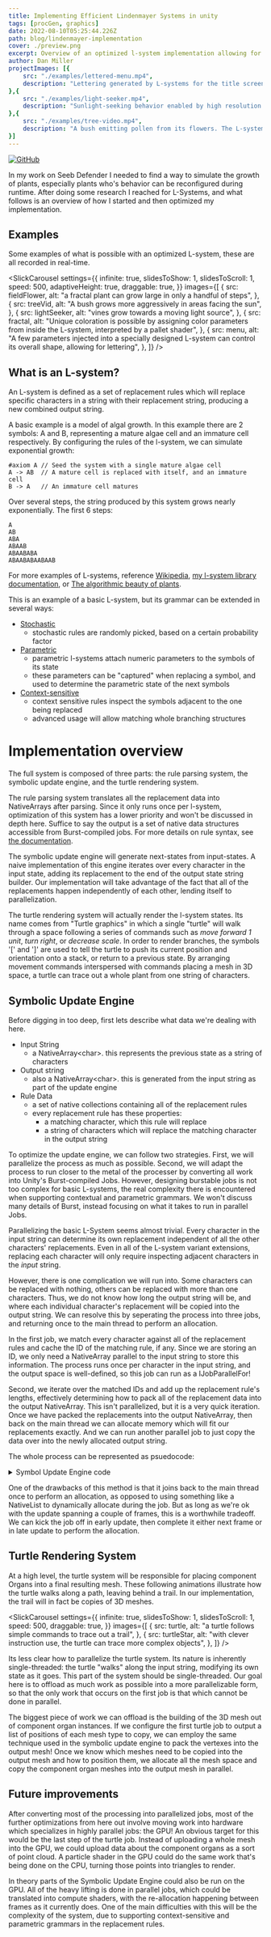 ```yaml
---
title: Implementing Efficient Lindenmayer Systems in unity
tags: [procGen, graphics]
date: 2022-08-10T05:25:44.226Z
path: blog/lindenmayer-implementation
cover: ./preview.png
excerpt: Overview of an optimized l-system implementation allowing for rapid updates
author: Dan Miller
projectImages: [{
    src: "./examples/lettered-menu.mp4",
    description: "Lettering generated by L-systems for the title screen"
},{
    src: "./examples/light-seeker.mp4",
    description: "Sunlight-seeking behavior enabled by high resolution sunlight simulation"
},{
    src: "./examples/tree-video.mp4",
    description: "A bush emitting pollen from its flowers. The L-system can integrate with DOTS to spawn ingame objects with high efficiency"
}]
---
```


[![GitHub](https://badgen.net/badge/icon/github?icon=github&label)](https://github.com/dsmiller95/LindenmayerPlantSimulation/tree/master/Packages/com.dman.l-system)

In my work on Seeb Defender I needed to find a way to simulate the growth of plants, especially plants who's behavior can be reconfigured during runtime. After doing some research I reached for L-Systems, and what follows is an overview of how I started and then optimized my implementation.

## Examples

Some examples of what is possible with an optimized L-system, these are all recorded in real-time.


<SlickCarousel
    settings={{
        infinite: true,
        slidesToShow: 1,
        slidesToScroll: 1,
        speed: 500,
        adaptiveHeight: true,
        draggable: true,
    }}
    images={[
        {
            src: fieldFlower,
            alt: "a fractal plant can grow large in only a handful of steps",
        },
        {
            src: treeVid,
            alt: "A bush grows more aggressively in areas facing the sun",
        },
        {
            src: lightSeeker,
            alt: "vines grow towards a moving light source",
        },
        {
            src: fractal,
            alt: "Unique coloration is possible by assigning color parameters from inside the L-system, interpreted by a pallet shader",
        },
        {
            src: menu,
            alt: "A few parameters injected into a specially designed L-system can control its overall shape, allowing for lettering",
        },
    ]}
/>

## What is an L-system?

An L-system is defined as a set of replacement rules which will replace specific characters in a string with their replacement string, producing a new combined output string.

A basic example is a model of algal growth. In this example there are 2 symbols: A and B, representing a mature algae cell and an immature cell respectively. By configuring the rules of the l-system, we can simulate exponential growth:
```
#axiom A // Seed the system with a single mature algae cell
A -> AB  // A mature cell is replaced with itself, and an immature cell
B -> A   // An immature cell matures
```

Over several steps, the string produced by this system grows nearly exponentially. The first 6 steps:
```
A
AB
ABA
ABAAB
ABAABABA
ABAABABAABAAB
```

For more examples of L-systems, reference [Wikipedia](https://en.wikipedia.org/wiki/L-system#Examples_of_L-systems), [my l-system library documentation](https://github.com/dsmiller95/LindenmayerPlantSimulation/tree/master/Packages/com.dman.l-system#l-system-language), or [The algorithmic beauty of plants](http://algorithmicbotany.org/papers/abop/abop.pdf). 

This is an example of a basic L-system, but its grammar can be extended in several ways:
- [Stochastic](https://en.wikipedia.org/wiki/L-system#Stochastic_grammars)
  - stochastic rules are randomly picked, based on a certain probability factor
- [Parametric](https://en.wikipedia.org/wiki/L-system#Parametric_grammars)
  - parametric l-systems attach numeric parameters to the symbols of its state
  - these parameters can be "captured" when replacing a symbol, and used to determine the parametric state of the next symbols
- [Context-sensitive](https://en.wikipedia.org/wiki/L-system#Context_sensitive_grammars)
  - context sensitive rules inspect the symbols adjacent to the one being replaced
  - advanced usage will allow matching whole branching structures


# Implementation overview

The full system is composed of three parts: the rule parsing system, the symbolic update engine, and the turtle rendering system. 

The rule parsing system translates all the replacement data into NativeArrays after parsing. Since it only runs once per l-system, optimization of this system has a lower priority and won't be discussed in depth here. Suffice to say the output is a set of native data structures accessible from Burst-compiled jobs. For more details on rule syntax, see [the documentation](https://github.com/dsmiller95/LindenmayerPlantSimulation/tree/master/Packages/com.dman.l-system#l-system-language).

The symbolic update engine will generate next-states from input-states. A naive implementation of this engine iterates over every character in the input state, adding its replacement to the end of the output state string builder. Our implementation will take advantage of the fact that all of the replacements happen independently of each other, lending itself to parallelization.

The turtle rendering system will actually render the l-system states. Its name comes from "Turtle graphics" in which a single "turtle" will walk through a space following a series of commands such as <i>move forward 1 unit</i>, <i>turn right</i>, or <i>decrease scale</i>. In order to render branches, the symbols '[' and ']' are used to tell the turtle to push its current position and orientation onto a stack, or return to a previous state. By arranging movement commands interspersed with commands placing a mesh in 3D space, a turtle can trace out a whole plant from one string of characters.

## Symbolic Update Engine

Before digging in too deep, first lets describe what data we're dealing with here.

- Input String
  - a NativeArray&lt;char>. this represents the previous state as a string of characters
- Output string
  - also a NativeArray&lt;char>. this is generated from the input string as part of the update engine
- Rule Data
  - a set of native collections containing all of the replacement rules
  - every replacement rule has these properties:
    - a matching character, which this rule will replace
    - a string of characters which will replace the matching character in the output string

To optimize the update engine, we can follow two strategies. First, we will parallelize the process as much as possible. Second, we will adapt the process to run closer to the metal of the processer by converting all work into Unity's Burst-compiled Jobs. However, designing burstable jobs is not too complex for basic L-systems, the real complexity there is encountered when supporting contextual and parametric grammars. We won't discuss many details of Burst, instead focusing on what it takes to run in parallel Jobs.

Parallelizing the basic L-System seems almost trivial. Every character in the input string can determine its own replacement independent of all the other characters' replacements. Even in all of the L-system variant extensions, replacing each character will only require inspecting adjacent characters in the <i>input</i> string.

However, there is one complication we will run into. Some characters can be replaced with nothing, others can be replaced with more than one characters. Thus, we do not know how long the output string will be, and where each individual character's replacement will be copied into the output string. We can resolve this by seperating the process into three jobs, and returning once to the main thread to perform an allocation.

In the first job, we match every character against all of the replacement rules and cache the ID of the matching rule, if any. Since we are storing an ID, we only need a NativeArray parallel to the input string to store this information. The process runs once per character in the input string, and the output space is well-defined, so this job can run as a IJobParallelFor!

Second, we iterate over the matched IDs and add up the replacement rule's lengths, effectively determining how to pack all of the replacement data into the output NativeArray. This isn't parallelized, but it is a very quick iteration. Once we have packed the replacements into the output NativeArray, then back on the main thread we can allocate memory which will fit our replacements exactly. And we can run another parallel job to just copy the data over into the newly allocated output string.

The whole process can be represented as psuedocode:

<details>
  <summary>Symbol Update Engine code</summary>

```CSharp
struct JaggedIndexing{
  int index;
  int length;
}

struct Replacement{
  JaggedIndexing replacementString;
  int indexInOutput;
  static Replacement ZERO => default(Replacement);
}

class SymbolicUpdateEngine{
  // persistently allocated
  NativeHashMap<char, Replacement> ruleReplacements;
  NtiveArray<char> replacementCharacterData;

  NativeArray<char> StepSystem(NativeArray<char> input){
    var replacementMapping = new NativeArray<Replacement>(input.Length);
    var dep = new EvaluateReplacementsJob{
      input = input,
      ruleReplacements = ruleReplacements,
      stringReplacements = replacementMapping
    }.ScheduleParallel(input.Length);

    dep = new CountReplacementsJob{
      stringReplacements = replacementMapping
    }.Schedule(dep);
    dep.Complete();

    var lastReplacement = replacementMapping[0^];
    var output = new NativeArray<char>(lastReplacement.indexInOutput + lastReplacement.replacementString.length);
    dep = new CopyReplacementJob{
      stringReplacements = replacementMapping,
      replacementCharacterData = replacementCharacterData,
      output = output
    }.Schedule(dep);
    dep = replacementMapping.Dispose(dep);
    dep.Complete();
    return output;
  }
}

struct EvaluateReplacementsJob : IJobParallelFor {
  [ReadOnly]
  public NativeArray<char> input;
  [ReadOnly]
  public NativeHashMap<char, Replacement> ruleReplacements;
  public NativeArray<Replacement> stringReplacements;
  public Execute(int index){
    if(ruleReplacements.TryGetValue(input[index], out var replace)){
      stringReplacements[index] = replace;
    }else {
      stringReplacements[index] = Replacement.ZERO;
    }
  }
}

struct CountReplacementsJob : IJob {
  public NativeArray<Replacement> stringReplacements;
  public Execute(){
    var indexInReplacement = 0;
    for(int i = 0; i < stringReplacements.Length; i++){
      stringReplacements[i].indexInOutput = indexInReplacement;
      indexInReplacement += stringReplacements[i].replacementString.length;
    }
  }
}

struct CopyReplacementJob : IJobParallelFor {
  [ReadOnly]
  public NativeArray<Replacement> stringReplacements;
  [ReadOnly]
  NtiveArray<char> replacementCharacterData;
  [NativeDisableParallelForRestriction]
  public NativeArray<char> output;
  public Execute(int index){
    var replacement = stringReplacements[index];
    for(int i = 0; i < replacement.replacementString.length; i++){
      output[i + replacement.indexInOutput] = replacementCharacterData[i + replacement.replacementString.index];
    }
  }
}
```
</details>

One of the drawbacks of this method is that it joins back to the main thread once to perform an allocation, as opposed to using something like a NativeList to dynamically allocate during the job. But as long as we're ok with the update spanning a couple of frames, this is a worthwhile tradeoff. We can kick the job off in early update, then complete it either next frame or in late update to perform the allocation.

## Turtle Rendering System

At a high level, the turtle system will be responsible for placing component Organs into a final resulting mesh. These following animations illustrate how the turtle walks along a path, leaving behind a trail. In our implementation, the trail will in fact be copies of 3D meshes.


<SlickCarousel
    settings={{
        infinite: true,
        slidesToShow: 1,
        slidesToScroll: 1,
        speed: 500,
        draggable: true,
    }}
    images={[
        {
            src: turtle,
            alt: "a turtle follows simple commands to trace out a trail",
        },
        {
            src: turtleStar,
            alt: "with clever instruction use, the turtle can trace more complex objects",
        },
    ]}
/>


Its less clear how to parallelize the turtle system. Its nature is inherently single-threaded: the turtle "walks" along the input string, modifying its own state as it goes. This part of the system should be single-threaded. Our goal here is to offload as much work as possible into a more parallelizable form, so that the only work that occurs on the first job is that which cannot be done in parallel.

The biggest piece of work we can offload is the building of the 3D mesh out of component organ instances. If we configure the first turtle job to output a list of positions of each mesh type to copy, we can employ the same technique used in the symbolic update engine to pack the vertexes into the output mesh! Once we know which meshes need to be copied into the output mesh and how to position them, we allocate all the mesh space and copy the component organ meshes into the output mesh in parallel.

## Future improvements

After converting most of the processing into parallelized jobs, most of the further optimizations from here out involve moving work into hardware which specializes in highly parallel jobs: the GPU! An obvious target for this would be the last step of the turtle job. Instead of uploading a whole mesh into the GPU, we could upload data about the component organs as a sort of point cloud. A particle shader in the GPU could do the same work that's being done on the CPU, turning those points into triangles to render.

In theory parts of the Symbolic Update Engine could also be run on the GPU. All of the heavy lifting is done in parallel jobs, which could be translated into compute shaders, with the re-allocation happening between frames as it currently does. One of the main difficulties with this will be the complexity of the system, due to supporting context-sensitive and parametric grammars in the replacement rules.